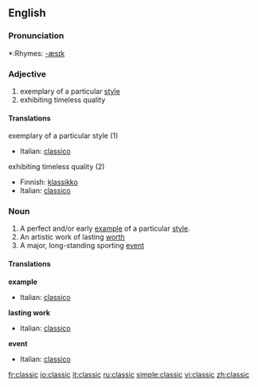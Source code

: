 ==English==

===Pronunciation===
*:Rhymes: [[Rhymes:English:-æsɪk|-æsɪk]]

===Adjective===
{{en-adj-more}}

# exemplary of a particular [[style]]
# exhibiting timeless quality

====Translations====
;exemplary of a particular style (1)
{{top}}
*Italian: [[classico]]
{{mid}}
{{bottom}}

;exhibiting timeless quality (2)
{{top}}
*Finnish: [[klassikko]]
*Italian: [[classico]]
{{mid}}
{{bottom}}

===Noun===
{{en-noun}}

# A perfect and/or early [[example]] of a particular [[style]].
# An artistic work of lasting [[worth]]
# A major, long-standing sporting [[event]]

====Translations====
'''example'''
{{top}}
*Italian: [[classico]] {{m}}
{{mid}}
{{bottom}}

'''lasting work'''
{{top}}
*Italian: [[classico]] {{m}}
{{mid}}
{{bottom}}

'''event'''
{{top}}
*Italian: [[classico]] {{m}}
{{mid}}
{{bottom}}

[[fr:classic]]
[[io:classic]]
[[it:classic]]
[[ru:classic]]
[[simple:classic]]
[[vi:classic]]
[[zh:classic]]